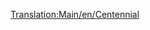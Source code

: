[[Translation:Main/en/Centennial]]{{Template:Поезда/Ru
|Image=[[File:en/Centennial.png]]
|Name=Centennial
|Cost=£ 35156 (1757800 р.)
|Speed=112 км/ч (70 миль/ч)
|Weight=207 т
|Power=6600 л.с. (4924 кВт)
|Annual=£ 2361 (118050 р.)
|Designed=1972
|Lifespan=22
|Capacity=нет
|Description=Самый мощный локомотив обычных железных дорог в тропическом климате.
|Real-life=Centennial был реальным локомотивом, специально построенным для [http://ru.wikipedia.org/wiki/Union_Pacific_Railroad Union Pacific Railroad]. Его название происходит от празднования 100-летия [http://en.wikipedia.org/wiki/Golden_spike Golden Spike].

В реальности Centennial были спроектированы возить товарные поезда на тех же линиях, что и [http://ru.wikipedia.org/wiki/Union_Pacific_Big_Boy Big Boy]. Когда в 1969 году начались их поставки для Union Pacific, они получили наименование Класс 6900, а также производственное наименование [http://ru.wikipedia.org/wiki/EMD_DDA40X DDA40X]. Неофициально их прозвали Big Boy 2 (не путать со второй серией поставок реальных Big Boy, которые так же назывались Big Boy 2 из-за незначительных изменений в дизайне).

Это самые большие когда-либо построенные тепловозы, их масса 270т (что слишком много для обработки в TTD, так что они стали легче в игре). Они были сделаны на одной раме (возможно, самый длинный когда-либо построенный однорамный локомотив) и имели впечатляющую длину 30м от сцепки до сцепки. Изнутри это были фактически два локомотива, каждый из которых имел один дизельный двигатель V-16, который тянул одну тележку. Это не было необычным дизайном в 1960-х (или ранее, в этом отношении), что сделало возможным продолжение движения на одном двигателе, даже если другой сломался (другой знаменитый локомотив, использующий эту идею - English Deltic. Локомотив состоял из двух тележек, каждая из которых имела 4 ведущие оси.

В то время, как этот огромный дизайн давал  локомотиву большую мощность, за это пришлось заплатить. Четырёхосные тележки трудно удерживались в колее, особенно на поворотах, где они выдавливали рельсы в стороны, успешно увеличивая ширину колеи (это обычная проблема и для паровозов тоже). Так как ведущей тележке всегда труднее удержаться в колее (следующая за ней подтягивается в направлении колеи первой), часто использовали ещё один локомотив поменьше перед Centennial. Наличие двух дизельных двигателей также означало, что если у одного из них возникнут проблемы, то весь тепловоз надо было отправлять в ремонт (в то время, как если использовалось два локомотива с одним двигателем у каждого, то один из них можно было использовать, когда другой был сломан).

Когда в районе 1980 года с помощью технологий решили проблемы, связанные с управлением несколькими локомотивами из одной кабины, умерла вся идея иметь два двигателя на одной раме для избежания использования таких систем, и Centennial были списаны. Сегодня только один из сорока семи Centennial остался на службе.

[http://www.steamlocomotive.com/centennials/ Описание реального локомотива Centennial]
}}